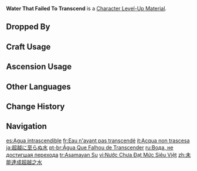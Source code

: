 {{Item Infobox
|title        = Wa&shy;ter That Failed To Tran&shy;scend
|id           = 113057
|image        = Item Water That Failed To Transcend.png
|type         = Character Level-Up Materials
|group        = Normal Boss Drops
|invCategory  = Character Development Items
|quality      = 4
|description  = The only remnants of Hydro Tulpas after their parts are dispersed.<br>This substance is very similar to the crystals extracted from the bodies of [[Fontemer Aberrant]]s, but they contain a lot of tiny impurities, like the bubbles in glass crafted by clumsy craftsmen.
|source1      = Dropped by Lv. 30+ [[Hydro Tulpa]]
}}
'''Water That Failed To Transcend''' is a [[Character Level-Up Material]].

==Dropped By==
{{Dropped By|level=30}}

==Craft Usage==
{{Craft Usage}}

==Ascension Usage==
{{Ascension Usage}}
<!--
==Trivia==
*
-->
==Other Languages==
{{Other Languages
|en      = Water That Failed To Transcend
|zhs     = 未能达成超越之水
|zhs_rm  = 
|zht     = 未能達成超越之水
|zht_rm  = 
|zh_tl   = 
|ja      = 超越に至らぬ水
|ja_rm   = Chouetsu ni Itaranu Mizu
|ja_tl   = 
|ko      = 초월하지 못한 물
|ko_rm   = 
|ko_tl   = 
|es      = Agua intrascendible
|es_tl   = Untranscendable Water
|fr      = Eau n'ayant pas transcendé
|fr_tl   = Water That Did Not Transcend
|ru      = Вода, не достигшая перехода
|ru_tl   = Water That Didn't Achieve Transition
|th      = Water That Failed To Transcend
|vi      = Nước Chưa Đạt Mức Siêu Việt
|vi_tl   = 
|de      = Nicht transzendiertes Wasser
|de_tl   = Non-transcended Water
|id      = Water That Failed To Transcend
|pt      = Água Que Falhou de Transcender
|pt_tl   = 
|tr      = Aşamayan Su
|tr_tl   = Non-transcending Water
|it      = Acqua non trascesa
|it_tl   = Non Transcended Water
}}

==Change History==
{{Change History|4.2}}

==Navigation==
{{Development Item Navbox|Character Level-Up Materials}}

[[es:Agua intrascendible]]
[[fr:Eau n'ayant pas transcendé]]
[[it:Acqua non trascesa]]
[[ja:超越に至らぬ水]]
[[pt-br:Água Que Falhou de Transcender]]
[[ru:Вода, не достигшая перехода]]
[[tr:Aşamayan Su]]
[[vi:Nước Chưa Đạt Mức Siêu Việt]]
[[zh:未能達成超越之水]]